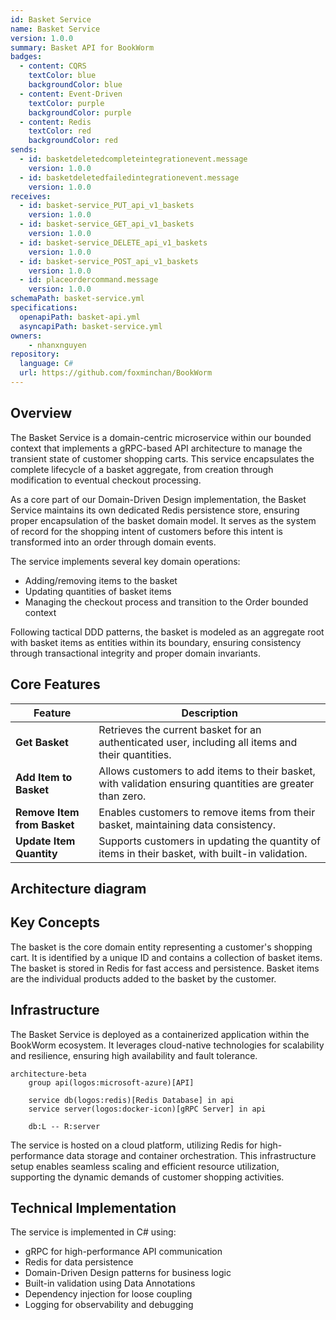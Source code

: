 ```yaml
---
id: Basket Service
name: Basket Service
version: 1.0.0
summary: Basket API for BookWorm
badges:
  - content: CQRS
    textColor: blue
    backgroundColor: blue
  - content: Event-Driven
    textColor: purple
    backgroundColor: purple
  - content: Redis
    textColor: red
    backgroundColor: red
sends:
  - id: basketdeletedcompleteintegrationevent.message
    version: 1.0.0
  - id: basketdeletedfailedintegrationevent.message
    version: 1.0.0
receives:
  - id: basket-service_PUT_api_v1_baskets
    version: 1.0.0
  - id: basket-service_GET_api_v1_baskets
    version: 1.0.0
  - id: basket-service_DELETE_api_v1_baskets
    version: 1.0.0
  - id: basket-service_POST_api_v1_baskets
    version: 1.0.0
  - id: placeordercommand.message
    version: 1.0.0
schemaPath: basket-service.yml
specifications:
  openapiPath: basket-api.yml
  asyncapiPath: basket-service.yml
owners:
    - nhanxnguyen
repository:
  language: C#
  url: https://github.com/foxminchan/BookWorm
---
```


<Tiles >
    <Tile icon="DocumentIcon" href={`/docs/services/${frontmatter.id}/${frontmatter.version}/changelog`}  title="View the changelog" description="Want to know the history of this service? View the change logs" />
    <Tile icon="UserGroupIcon" href="/docs/users/nhanxnguyen" title="Contact the author" description="Any questions? Feel free to contact the owners" />
    <Tile icon="BoltIcon" href={`/visualiser/services/${frontmatter.id}/${frontmatter.version}`} title={`Sends ${frontmatter.sends.length} messages`} description="This service sends messages to downstream consumers" />
    <Tile icon="BoltIcon"  href={`/visualiser/services/${frontmatter.id}/${frontmatter.version}`} title={`Receives ${frontmatter.receives.length} messages`} description="This service receives messages from other services" />
</Tiles>

## Overview

The Basket Service is a domain-centric microservice within our bounded context that implements a gRPC-based API architecture to manage the transient state of customer shopping carts. This service encapsulates the complete lifecycle of a basket aggregate, from creation through modification to eventual checkout processing.

As a core part of our Domain-Driven Design implementation, the Basket Service maintains its own dedicated Redis persistence store, ensuring proper encapsulation of the basket domain model. It serves as the system of record for the shopping intent of customers before this intent is transformed into an order through domain events.

The service implements several key domain operations:

- Adding/removing items to the basket
- Updating quantities of basket items
- Managing the checkout process and transition to the Order bounded context

Following tactical DDD patterns, the basket is modeled as an aggregate root with basket items as entities within its boundary, ensuring consistency through transactional integrity and proper domain invariants.

## Core Features

| Feature                     | Description                                                                                                           |
| --------------------------- | --------------------------------------------------------------------------------------------------------------------- |
| **Get Basket**             | Retrieves the current basket for an authenticated user, including all items and their quantities.                     |
| **Add Item to Basket**      | Allows customers to add items to their basket, with validation ensuring quantities are greater than zero.              |
| **Remove Item from Basket** | Enables customers to remove items from their basket, maintaining data consistency.                                    |
| **Update Item Quantity**    | Supports customers in updating the quantity of items in their basket, with built-in validation.                       |

## Architecture diagram

<NodeGraph />

<MessageTable format="all" limit={4} />

## Key Concepts

<AccordionGroup>
  <Accordion title="Basket">
    The basket is the core domain entity representing a customer's shopping cart. It is identified by a unique ID and contains a collection of basket items. The basket is stored in Redis for fast access and persistence.
  </Accordion>
  <Accordion title="Basket Item">
    Basket items are the individual products added to the basket by the customer.
  </Accordion>
</AccordionGroup>

## Infrastructure

The Basket Service is deployed as a containerized application within the BookWorm ecosystem. It leverages cloud-native technologies for scalability and resilience, ensuring high availability and fault tolerance.

```mermaid
architecture-beta
    group api(logos:microsoft-azure)[API]

    service db(logos:redis)[Redis Database] in api
    service server(logos:docker-icon)[gRPC Server] in api

    db:L -- R:server
```

The service is hosted on a cloud platform, utilizing Redis for high-performance data storage and container orchestration. This infrastructure setup enables seamless scaling and efficient resource utilization, supporting the dynamic demands of customer shopping activities.

## Technical Implementation

The service is implemented in C# using:
- gRPC for high-performance API communication
- Redis for data persistence
- Domain-Driven Design patterns for business logic
- Built-in validation using Data Annotations
- Dependency injection for loose coupling
- Logging for observability and debugging
